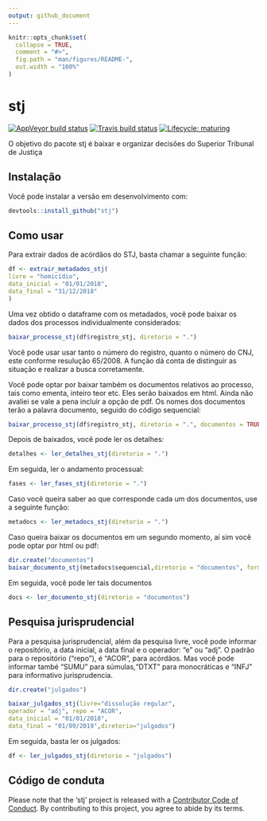 ```yaml
---
output: github_document
---
```


<!-- README.md is generated from README.Rmd. Please edit that file -->

```r
knitr::opts_chunk$set(
  collapse = TRUE,
  comment = "#>",
  fig.path = "man/figures/README-",
  out.width = "100%"
)
```
# stj

<!-- badges: start -->
[![AppVeyor build status](https://ci.appveyor.com/api/projects/status/github/jjesusfilho/stj?branch=master&svg=true)](https://ci.appveyor.com/project/jjesusfilho/stj)
[![Travis build status](https://travis-ci.org/jjesusfilho/stj.svg?branch=master)](https://travis-ci.org/jjesusfilho/stj)
[![Lifecycle: maturing](https://img.shields.io/badge/lifecycle-maturing-blue.svg)](https://www.tidyverse.org/lifecycle/#maturing)
<!-- badges: end -->

O objetivo do pacote stj é baixar e organizar decisões do Superior Tribunal de Justiça

## Instalação

Você pode instalar a versão em desenvolvimento com:

``` r
devtools::install_github("stj")
```

## Como usar

Para extrair dados de acórdãos do STJ, basta chamar a seguinte função:

```r
df <- extrair_metadados_stj(
livre = "homicídio",
data_inicial = "01/01/2018",
data_final = "31/12/2018"
)
```
Uma vez obtido o dataframe com os metadados, você pode baixar os dados dos processos individualmente considerados:

```r
baixar_processo_stj(df$registro_stj, diretorio = ".")
```

Você pode usar usar tanto o número do registro, quanto o número do CNJ, este conforme resulução 65/2008. A função dá conta de distinguir as situação e realizar a busca corretamente.

Você pode optar por baixar também os documentos relativos ao processo, tais como ementa, inteiro teor etc. Eles serão baixados em html. Ainda não avaliei se vale a pena incluir a opção de pdf. Os nomes dos documentos terão a palavra documento, seguido do código sequencial:

```r
baixar_processo_stj(df$registro_stj, diretorio = ".", documentos = TRUE)
```

Depois de baixados, você pode ler os detalhes:

```r
detalhes <- ler_detalhes_stj(diretorio = ".")

```

Em seguida, ler o andamento processual:

```r
fases <- ler_fases_stj(diretorio = ".")
```

Caso você queira saber ao que corresponde cada um dos documentos, use a seguinte função:

```r
metadocs <- ler_metadocs_stj(diretorio = ".")
```

Caso queira baixar os documentos em um segundo momento, aí sim você pode optar por html ou pdf:

```r
dir.create("documentos")
baixar_documento_stj(metadocs$sequencial,diretorio = "documentos", formato="pdf")
```
Em seguida, você pode ler tais documentos

```r
docs <- ler_documento_stj(diretorio = "documentos")
```


## Pesquisa jurisprudencial

Para a pesquisa jurisprudencial, além da pesquisa livre, você pode informar o repositório, a data inicial, a data final e o operador: "e" ou "adj". O padrão para o repositório ("repo"), é "ACOR", para acórdãos. Mas você pode informar també "SUMU" para súmulas,"DTXT" para monocráticas e "INFJ" para informativo jurisprudencia.

```r
dir.create("julgados")

baixar_julgados_stj(livre="dissolução regular",
operador = "adj", repo = "ACOR",
data_inicial = "01/01/2018", 
data_final = "01/09/2019",diretorio="julgados")
```
Em seguida, basta ler os julgados:

```r
df <- ler_julgados_stj(diretorio = "julgados")
```



## Código de conduta

Please note that the 'stj' project is released with a
[Contributor Code of Conduct](CODE_OF_CONDUCT.md).
By contributing to this project, you agree to abide by its terms.
